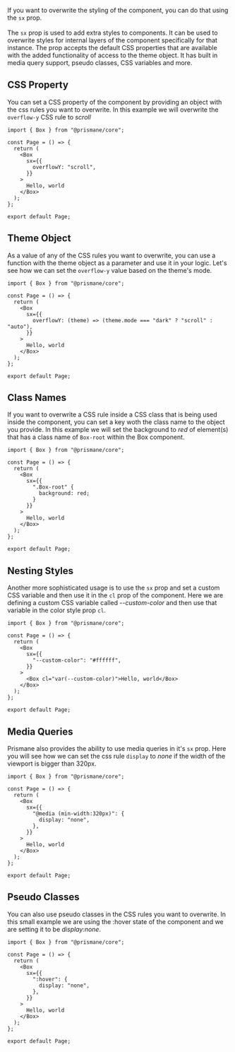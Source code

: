 If you want to overwrite the styling of the component, you can do that using the `sx` prop. <br />
<br/>
The `sx` prop is used to add extra styles to components. It can be used to overwrite styles for internal layers of the component specifically for that instance.
The prop accepts the default CSS properties that are available with the added functionality of access to the theme object. It has built in media query support, pseudo classes, CSS variables and more.


## CSS Property

You can set a CSS property of the component by providing an object with the css rules you want to overwrite.
In this example we will overwrite the `overflow-y` CSS rule to _scroll_
```tsx
import { Box } from "@prismane/core";

const Page = () => {
  return (
    <Box
      sx={{
        overflowY: "scroll",
      }}
    >
      Hello, world
    </Box>
  );
};

export default Page;
```

## Theme Object

As a value of any of the CSS rules you want to overwrite, you can use a function with the theme object as a parameter and use it in your logic.
Let's see how we can set the `overflow-y` value based on the theme's mode.

```tsx
import { Box } from "@prismane/core";

const Page = () => {
  return (
    <Box
      sx={{
        overflowY: (theme) => (theme.mode === "dark" ? "scroll" : "auto"),
      }}
    >
      Hello, world
    </Box>
  );
};

export default Page;
```

## Class Names

If you want to overwrite a CSS rule inside a CSS class that is being used inside the component, you can set a key woth the class name to the object you provide.
In this example we will set the background to _red_ of element(s) that has a class name of `Box-root` within the Box component.

```tsx
import { Box } from "@prismane/core";

const Page = () => {
  return (
    <Box
      sx={{
        ".Box-root" {
          background: red;
        }
      }}
    >
      Hello, world
    </Box>
  );
};

export default Page;
```

## Nesting Styles

Another more sophisticated usage is to use the `sx` prop and set a custom CSS variable and then use it in the `cl` prop of the component.
Here we are defining a custom CSS variable called _--custom-color_ and then use that variable in the color style prop `cl`.

```tsx
import { Box } from "@prismane/core";

const Page = () => {
  return (
    <Box
      sx={{
        "--custom-color": "#ffffff",
      }}
    >
      <Box cl="var(--custom-color)">Hello, world</Box>
    </Box>
  );
};

export default Page;
```

## Media Queries
Prismane also provides the ability to use media queries in it's `sx` prop.
Here you will see how we can set the css rule `display` to _none_ if the width of the viewport is bigger than 320px.

```tsx
import { Box } from "@prismane/core";

const Page = () => {
  return (
    <Box
      sx={{
        "@media (min-width:320px)": {
          display: "none",
        },
      }}
    >
      Hello, world
    </Box>
  );
};

export default Page;
```

## Pseudo Classes

You can also use pseudo classes in the CSS rules you want to overwrite.
In this small example we are using the :hover state of the component and we are setting it to be _display:none_.

```tsx
import { Box } from "@prismane/core";

const Page = () => {
  return (
    <Box
      sx={{
        ":hover": {
          display: "none",
        },
      }}
    >
      Hello, world
    </Box>
  );
};

export default Page;
```
